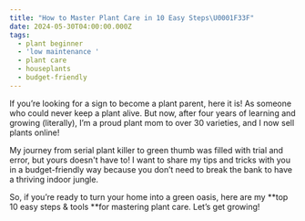 ```yaml
---
title: "How to Master Plant Care in 10 Easy Steps\U0001F33F"
date: 2024-05-30T04:00:00.000Z
tags:
  - plant beginner
  - 'low maintenance '
  - plant care
  - houseplants
  - budget-friendly
---
```


<CaptionedImage imgUrl="/10-best-living-room-indoor-plants-01.webp" alt="plant image" />

If you’re looking for a sign to become a plant parent, here it is! As someone who could never keep a plant alive. But now, after four years of learning and growing (literally), I’m a proud plant mom to over 30 varieties, and I now sell plants online!

My journey from serial plant killer to green thumb was filled with trial and error, but yours doesn't have to! I want to share my tips and tricks with you in a budget-friendly way because you don’t need to break the bank to have a thriving indoor jungle.

So, if you’re ready to turn your home into a green oasis, here are my **top 10 easy steps & tools **for mastering plant care. Let’s get growing!
